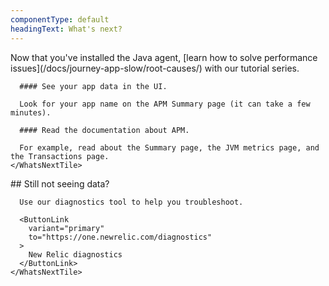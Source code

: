 ```yaml
---
componentType: default
headingText: What's next?
---
```


<InstallFeedback/>

<SideBySide>
  <Side>
    <WhatsNextTile title="What's next?">
      Now that you've installed the Java agent, [learn how to solve performance issues](/docs/journey-app-slow/root-causes/) with our tutorial series.

      #### See your app data in the UI.

      Look for your app name on the APM Summary page (it can take a few minutes).

      #### Read the documentation about APM.

      For example, read about the Summary page, the JVM metrics page, and the Transactions page.
    </WhatsNextTile>
  </Side>

  <Side>
    <WhatsNextTile alignment="center">
      ## Still not seeing data?

      Use our diagnostics tool to help you troubleshoot.

      <ButtonLink
        variant="primary"
        to="https://one.newrelic.com/diagnostics"
      >
        New Relic diagnostics
      </ButtonLink>
    </WhatsNextTile>
  </Side>
</SideBySide>
